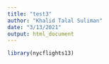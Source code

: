```yaml
---
title: "test3"
author: "Khalid Talal Suliman"
date: "3/13/2021"
output: html_document
---
```


```r
library(nycflights13)

```


